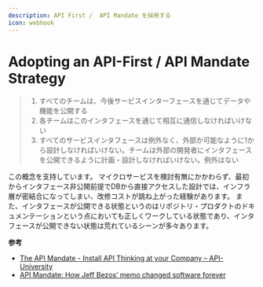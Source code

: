 ```yaml
---
description: API First /  API Mandate を採用する
icon: webhook
---
```


# Adopting an API-First / API Mandate Strategy

> 1. すべてのチームは、今後サービスインターフェースを通じてデータや機能を公開する
> 2. 各チームはこのインタフェースを通じて相互に通信しなければいけない
> 3. すべてのサービスインタフェースは例外なく、外部か可能なように1から設計しなければいけない。チームは外部の開発者にインタフェースを公開できるように計画・設計しなければいけない。例外はない

この概念を支持しています。 マイクロサービスを検討有無にかかわらず、最初からインタフェース非公開前提でDBから直接アクセスした設計では、インフラ層が密結合になってしまい、改修コストが跳ね上がった経験があります。 また、インタフェースが公開できる状態というのはリポジトリ・プロダクトのドキュメンテーションという点においても正しくワークしている状態であり、インタフェースが公開できない状態は荒れているシーンが多々あります。

**参考**

* [The API Mandate - Install API Thinking at your Company – API-University](https://api-university.com/blog/the-api-mandate/)
* [API Mandate: How Jeff Bezos’ memo changed software forever](https://konghq.com/blog/enterprise/api-mandate)
